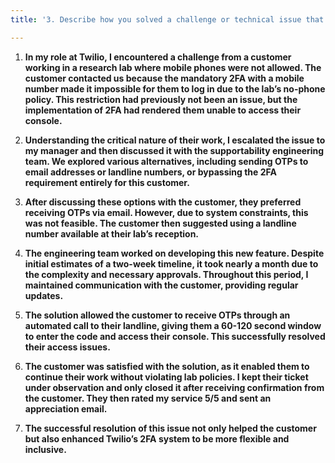 ```yaml
---
title: '3. Describe how you solved a challenge or technical issue that you faced in a previous role (preferably in a previous support role). How did you determine that your solution was successful?'

---
```


1. **In my role at Twilio, I encountered a challenge from a customer working in a research lab where mobile phones were not allowed. The customer contacted us because the mandatory 2FA with a mobile number made it impossible for them to log in due to the lab’s no-phone policy. This restriction had previously not been an issue, but the implementation of 2FA had rendered them unable to access their console.**

2. **Understanding the critical nature of their work, I escalated the issue to my manager and then discussed it with the supportability engineering team. We explored various alternatives, including sending OTPs to email addresses or landline numbers, or bypassing the 2FA requirement entirely for this customer.**

3. **After discussing these options with the customer, they preferred receiving OTPs via email. However, due to system constraints, this was not feasible. The customer then suggested using a landline number available at their lab’s reception.**

4. **The engineering team worked on developing this new feature. Despite initial estimates of a two-week timeline, it took nearly a month due to the complexity and necessary approvals. Throughout this period, I maintained communication with the customer, providing regular updates.**

5. **The solution allowed the customer to receive OTPs through an automated call to their landline, giving them a 60-120 second window to enter the code and access their console. This successfully resolved their access issues.**

6. **The customer was satisfied with the solution, as it enabled them to continue their work without violating lab policies. I kept their ticket under observation and only closed it after receiving confirmation from the customer. They then rated my service 5/5 and sent an appreciation email.**

7. **The successful resolution of this issue not only helped the customer but also enhanced Twilio’s 2FA system to be more flexible and inclusive.**



